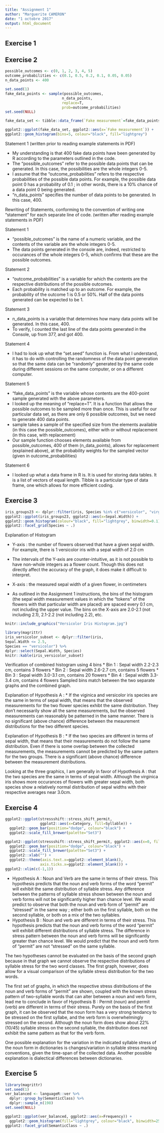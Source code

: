 ```yaml
---
title: "Assignment 1"
author: "Marguerite CAMERON"
date: "1 octobre 2017"
output: html_document
---
```


## Exercise 1

## Exercise 2

```r
possible_outcomes <- c(0, 1, 2, 3, 4, 5)
outcome_probabilities <- c(0.1, 0.5, 0.2, 0.1, 0.05, 0.05)
n_data_points <- 400

set.seed(1)
fake_data_points <- sample(possible_outcomes,
                          n_data_points,
                          replace=T,
                          prob=outcome_probabilities)
set.seed(NULL)

fake_data_set <- tibble::data_frame(`Fake measurement`=fake_data_points)
```

```r
ggplot2::ggplot(fake_data_set, ggplot2::aes(x=`Fake measurement`)) +
ggplot2::geom_histogram(bins=5, colour="black", fill="lightgrey")
```

Statement 1 (written prior to reading example statements in PDF)

* My understanding is that 400 fake data points have been generated by R according to the parameters outlined in the code.
* The "possible_outcomes" refer to the possible data points that can be generated.  In this case, the possibilities are the whole integers 0-5.
* I assume that the "outcome_probabilities" refers to the respective probabilities of the possible data points.  For example, the possible data point 0 has a probability of 0.1 ; in other words, there is a 10% chance of a data point 0 being generated.
* "n_data_points" specifies the number of data points to be generated. In this case, 400.

Rewriting of Statements, conforming to the convention of writing one "statement" for each separate line of code.  (written after reading example statements in PDF)

Statement 1

* "possible_outcomes" is the name of a numeric variable, and the contents of the variable are the whole integers 0-5.
* The data points generated in the console are, indeed, restricted to occurances of the whole integers 0-5, which confirms that these are the possible outcomes.

Statement 2

* "outcome_probabilities" is a variable for which the contents are the respective distributions of the possible outcomes.  
* Each probability is matched up to an outcome.  For example, the probability of the outcome 1 is 0.5 or 50%. Half of the data points generated can be expected to be 1.

Statement 3

* n_data_points is a variable that determines how many data points will be generated.  In this case, 400.
* To verify, I counted the last line of the data points generated in the Console, up from 377, and got 400.

Statement 4

* I had to look up what the "set.seed" function is.  From what I understand, it has to do with controlling the randomness of the data point generation so that the same data can be "randomly" generated by the same code during different sessions on the same computer, or on a different computer.  

Statement 5

* "fake_data_points" is the variable whose contents are the 400-point sample generated with the above parameters.
* I looked up the meaning of "replace=T".  It is a function that allows the possible outcomes to be sampled more than once.  This is useful for our particular data set, as there are only 6 possible outcomes, but we need to generate 400 data points. 
* sample takes a sample of the specified size from the elements available (in this case the possible_outcomes), either with or without replacement (in this case, with replacement)
* Our sample function chooses elements available from possible_outcomes, 400 of them (n_data_points), allows for replacement (explained above), at the probability weights for the sampled vector (given in outcome_probabilities)

Statement 6

* I looked up what a data frame in R is.  It is used for storing data tables.  It is a list of vectors of equal length.  Tibble is a particular type of data frame, one which allows for more efficient coding.

## Exercise 3

```r
iris_groups23 <- dplyr::filter(iris, Species %in% c("versicolor", "virginica"))
ggplot2::ggplot(iris_groups23, ggplot2::aes(x=Sepal.Width)) +
ggplot2::geom_histogram(colour="black", fill="lightgrey", binwidth=0.1) +
ggplot2::facet_grid(Species ~ .)
```

Explanation of Histogram

* Y-axis : the number of flowers observed that have a given sepal width.  For example, there is 1 versicolor iris with a sepal width of 2.0 cm
* The intervals of the Y-axis are counter-intuitive, as it is not possible to have non-whole integers as a flower count.  Though this does not directly affect the accuracy of the graph, it does make it difficult to interpret.

* X-axis : the measured sepal width of a given flower, in centimeters
* As outlined in the Assignment 1 instructions, the bins of the histogram (the sepal width measurement values in which the "tokens" of the flowers with that particular width are placed) are spaced every 0.1 cm, not including the upper value.  The bins on the X-axis are 2.0-2.1 (not including 2.1), 2.1-2.2 (not including 2.2), etc.

```r
knitr::include_graphics("Versicolor Iris Histogram.jpg")
``` 

```r
library(magrittr)
iris_versicolor_subset <- dplyr::filter(iris,
Sepal.Width <= 2.5,
Species == "versicolor") %>%
dplyr::select(Sepal.Width, Species)
knitr::kable(iris_versicolor_subset)
```
Verification of combined histogram using 4 bins 
* Bin 1 : Sepal width 2.2-2.3 cm, contains 3 flowers
* Bin 2 : Sepal width 2.6-2.7 cm, contains 5 flowers
* Bin 3 : Sepal width 3.0-3.1 cm, contains 20 flowers
* Bin 4 : Sepal width 3.3-3.4 cm, contains 4 flowers
Sampled bins match between the two separate graphs and the combined graph.

Explanation of Hypothesis A :
* If the viginica and versicolor iris species are the same in terms of sepal width, that means that the observed measurements for the two flower species exhibt the same distribution.  They don't necessarily show all the same measurements, but the observed measurements can reasonably be patterned in the same manner.  There is no significant (above chance) difference between the meaurement distributions for the two different species.

Explanation of Hypothesis B :
* If the two species are different in terms of sepal width, that means that their measurements do not follow the same distribution.  Even if there is some overlap between the collected measurements, the measurements cannot be predicted by the same pattern for the two groups.  There is a significant (above chance) difference between the measurement distributions.

Looking at the three graphics, I am generally in favor of Hypothesis A : that the two species are the same in terms of sepal width.  Although the virginica iris shows more occurances of flowers with greater sepal width, both species show a relatively normal distribution of sepal widths with their respective averages near 3.0cm. 


## Exercise 4

```r
ggplot2::ggplot(stressshift::stress_shift_permit,
                ggplot2::aes(x=Category, fill=Syllable)) +
  ggplot2::geom_bar(position="dodge", colour="black") +
  ggplot2::scale_fill_brewer(palette="Set3")
```

```r
ggplot2::ggplot(stressshift::stress_shift_permit, ggplot2::aes(x=0, fill=Syllable)) +
  ggplot2::geom_bar(position="dodge", colour="black") +
  ggplot2::scale_fill_brewer(palette="Set3") +
  ggplot2::xlab("") +
  ggplot2::theme(axis.text.x=ggplot2::element_blank(),
                axis.ticks.x=ggplot2::element_blank()) +
ggplot2::xlim(c(-1,1))
```

* Hypothesis A : Noun and Verb are the same in terms of their stress.  This hypothesis predicts that the noun and verb forms of the word "permit" will exhibit the same distribution of syllable stress.  Any difference between the patterns of syllable stress shown between the noun and verb forms will not be significantly higher than chance level.  We would predict to observe that both the noun and verb form of "permit" are "stressed" in the same way ; either both on the first syllable, both on the second syllable, or both on a mix of the two syllables.
* Hypothesis B : Noun and verb are different in terms of their stress.  This hypothesis predicts that the noun and verb forms of the word "permit" will exhibit different distributions of syllable stress.  The difference in stress pattern between the noun and verb forms will be significantly greater than chance level.  We would predict that the noun and verb form of "permit" are not "stressed" on the same syllable.

The two hypotheses cannot be evaluated on the basis of the second graph because in that graph we cannot observe the respective distributions of syllable stress for the two word classes.  The first graph, however, does allow for a visual comparison of the syllable stress distribution for the two words.

The first set of graphs, in which the respective stress distributions of the noun and verb forms of "permit" are shown, coupled with the known stress pattern of two-syllable words that can alter between a noun and verb form, lead me to conclude in favor of Hypothesis B : Permit (noun) and permit (verb) are different in terms of their stress.  Purely on the basis of the first graph, it can be observed that the noun form has a very strong tendancy to be stressed on the first syllabe, and the verb form is overwhelmingly stressed on the second.  Although the noun form does show about 22% (10/45) syllable stress on the second syllable, the distribution does not exhibit the same pattern as that for the verb form.

One possible explanation for the variation in the indicated syllable stress of the noun form in dictionaries is changes/variation in syllable stress marking conventions, given the time-span of the collected data.  Another possible explanation is dialectical differences between dictionaries.  

## Exercise 5

```r
library(magrittr)
set.seed(1)
ver_balanced <- languageR::ver %>%
  dplyr::group_by(SemanticClass) %>%
  dplyr::sample_n(198)
set.seed(NULL)

ggplot2::ggplot(ver_balanced, ggplot2::aes(x=Frequency)) +
  ggplot2::geom_histogram(fill="lightgrey", colour="black", binwidth=250) +
ggplot2::facet_grid(SemanticClass ~ .)
```
